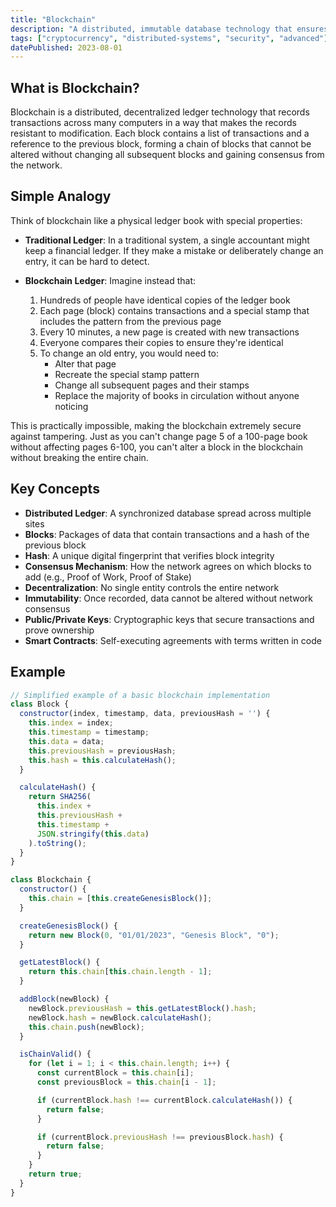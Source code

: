 ```yaml
---
title: "Blockchain"
description: "A distributed, immutable database technology that ensures transparency and security through cryptography and decentralization."
tags: ["cryptocurrency", "distributed-systems", "security", "advanced"]
datePublished: 2023-08-01
---
```


## What is Blockchain?

Blockchain is a distributed, decentralized ledger technology that records transactions across many computers in a way that makes the records resistant to modification. Each block contains a list of transactions and a reference to the previous block, forming a chain of blocks that cannot be altered without changing all subsequent blocks and gaining consensus from the network.

## Simple Analogy

Think of blockchain like a physical ledger book with special properties:

- **Traditional Ledger**: In a traditional system, a single accountant might keep a financial ledger. If they make a mistake or deliberately change an entry, it can be hard to detect.

- **Blockchain Ledger**: Imagine instead that:
  1. Hundreds of people have identical copies of the ledger book
  2. Each page (block) contains transactions and a special stamp that includes the pattern from the previous page
  3. Every 10 minutes, a new page is created with new transactions
  4. Everyone compares their copies to ensure they're identical
  5. To change an old entry, you would need to:
     - Alter that page
     - Recreate the special stamp pattern
     - Change all subsequent pages and their stamps
     - Replace the majority of books in circulation without anyone noticing

This is practically impossible, making the blockchain extremely secure against tampering. Just as you can't change page 5 of a 100-page book without affecting pages 6-100, you can't alter a block in the blockchain without breaking the entire chain.

## Key Concepts

- **Distributed Ledger**: A synchronized database spread across multiple sites
- **Blocks**: Packages of data that contain transactions and a hash of the previous block
- **Hash**: A unique digital fingerprint that verifies block integrity
- **Consensus Mechanism**: How the network agrees on which blocks to add (e.g., Proof of Work, Proof of Stake)
- **Decentralization**: No single entity controls the entire network
- **Immutability**: Once recorded, data cannot be altered without network consensus
- **Public/Private Keys**: Cryptographic keys that secure transactions and prove ownership
- **Smart Contracts**: Self-executing agreements with terms written in code

## Example

```javascript
// Simplified example of a basic blockchain implementation
class Block {
  constructor(index, timestamp, data, previousHash = '') {
    this.index = index;
    this.timestamp = timestamp;
    this.data = data;
    this.previousHash = previousHash;
    this.hash = this.calculateHash();
  }

  calculateHash() {
    return SHA256(
      this.index + 
      this.previousHash + 
      this.timestamp + 
      JSON.stringify(this.data)
    ).toString();
  }
}

class Blockchain {
  constructor() {
    this.chain = [this.createGenesisBlock()];
  }

  createGenesisBlock() {
    return new Block(0, "01/01/2023", "Genesis Block", "0");
  }

  getLatestBlock() {
    return this.chain[this.chain.length - 1];
  }

  addBlock(newBlock) {
    newBlock.previousHash = this.getLatestBlock().hash;
    newBlock.hash = newBlock.calculateHash();
    this.chain.push(newBlock);
  }

  isChainValid() {
    for (let i = 1; i < this.chain.length; i++) {
      const currentBlock = this.chain[i];
      const previousBlock = this.chain[i - 1];

      if (currentBlock.hash !== currentBlock.calculateHash()) {
        return false;
      }

      if (currentBlock.previousHash !== previousBlock.hash) {
        return false;
      }
    }
    return true;
  }
}
``` 